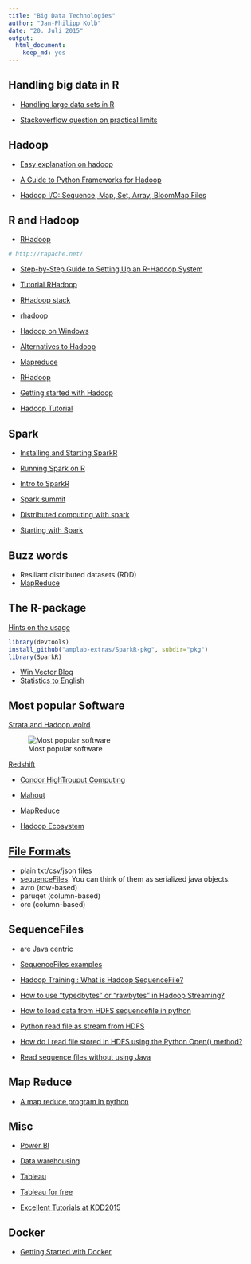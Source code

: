 ```yaml
---
title: "Big Data Technologies"
author: "Jan-Philipp Kolb"
date: "20. Juli 2015"
output: 
  html_document: 
    keep_md: yes
---
```


## Handling big data in R

- [Handling large data sets in R](https://rpubs.com/msundar/large_data_analysis#:~:text=R%20Objects%20live%20in%20memory%20entirely.&text=Not%20possible%20to%20index%20objects,limit%20around%202%2D4%20GB.)

- [Stackoverflow question on practical limits](https://stackoverflow.com/questions/5233769/practical-limits-of-r-data-frame)


## Hadoop

- [Easy explanation on hadoop](http://www.ap-institute.com/big-data-articles/big-data-what-is-hadoop-%E2%80%93-an-explanation-for-absolutely-anyone.aspx)

- [A Guide to Python Frameworks for Hadoop](http://blog.cloudera.com/blog/2013/01/a-guide-to-python-frameworks-for-hadoop/)

- [Hadoop I/O: Sequence, Map, Set, Array, BloomMap Files](http://blog.cloudera.com/blog/2011/01/hadoop-io-sequence-map-set-array-bloommap-files/)

## R and Hadoop

- [RHadoop](https://github.com/RevolutionAnalytics/RHadoop/wiki)

```r
# http://rapache.net/
```

- [Step-by-Step Guide to Setting Up an R-Hadoop System](http://www.rdatamining.com/big-data/r-hadoop-setup-guide)

- [Tutorial RHadoop](http://hortonworks.com/hadoop-tutorial/using-rhadoop-to-predict-visitors-amount/)

- [RHadoop stack](http://www.r-bloggers.com/become-an-effective-data-hacker-with-the-r-hadoop-stack/)

- [rhadoop](https://github.com/RevolutionAnalytics/RHadoop/wiki)


- [Hadoop on Windows](https://wiki.apache.org/hadoop/Hadoop2OnWindows)

- [Alternatives to Hadoop](http://siliconangle.com/blog/2011/11/03/3-alternatives-to-apache-hadoop/)

- [Mapreduce](http://blog.revolutionanalytics.com/2011/09/mapreduce-hadoop-r.html)

- [RHadoop](http://www.r-bloggers.com/making-it-easy-to-use-rhadoop-on-hdinsight-hadoop-clusters/)

- [Getting started with Hadoop](https://wiki.apache.org/hadoop/GettingStartedWithHadoop)

- [Hadoop Tutorial](http://hortonworks.com/hadoop-tutorial/hello-world-an-introduction-to-hadoop-hcatalog-hive-and-pig/)

## Spark

- [Installing and Starting SparkR ](http://blog.danielemaasit.com/2015/07/26/installing-and-starting-sparkr-locally-on-windows-8-1-and-rstudio/)

- [Running Spark on R](http://www.infoq.com/news/2014/02/sparkr-announcement)

- [Intro to SparkR](http://de.slideshare.net/KienDang5/introduction-to-sparkr)

- [Spark summit](https://www.youtube.com/watch?v=mHF3UPqLOL8)

- [Distributed computing with spark](https://www.youtube.com/watch?list=PL87GtQd0bfJzt1mZZQSj7NCRLeFdh_How&t=86&v=-TiMNoj7Rrs)

- [Starting with Spark](http://strataconf.com/big-data-conference-ca-2015/public/content/apache-spark)

## Buzz words 

- Resiliant distributed datasets (RDD)
- [MapReduce](http://www.thegeekstuff.com/2014/05/map-reduce-algorithm)


## The R-package

[Hints on the usage](http://amplab-extras.github.io/SparkR-pkg/)

```r
library(devtools)
install_github("amplab-extras/SparkR-pkg", subdir="pkg")
library(SparkR)
```

- [Win Vector Blog](http://www.win-vector.com/blog/)
- [Statistics to English](http://www.r-bloggers.com/some-key-win-vector-serial-data-science-articles/)


## Most popular Software

[Strata and Hadoop wolrd](http://www.r-bloggers.com/the-2015-strata-hadoop-world-london/)

![Most popular software](http://i1.wp.com/www.mango-solutions.com/wp/wp-content/uploads/2015/05/stratatech.png)

[Redshift](http://docs.aws.amazon.com/redshift/latest/mgmt/welcome.html)

- [Condor HighTrouput Computing](https://de.wikipedia.org/wiki/HTCondor)

- [Mahout](http://www.heise.de/download/product/mahout-90393)

- [MapReduce](http://dbs.uni-leipzig.de/file/seminar_0910_findling_K%C3%B6nig.pdf)

- [Hadoop Ecosystem](https://blog.codecentric.de/2013/08/einfuhrung-in-hadoop-die-wichtigsten-komponenten-von-hadoop-teil-3-von-5/)

## [File Formats](https://www.r-bloggers.com/read-from-hdfs-with-r-brief-overview-of-sparkr/)


- plain txt/csv/json files
- [sequenceFiles](https://wiki.apache.org/hadoop/SequenceFile). You can think of them as serialized java objects. 
- avro (row-based)
- paruqet (column-based)
- orc (column-based)

## SequenceFiles

- are Java centric
- [SequenceFiles examples ](http://hadooptutorial.info/hadoop-sequence-files-example/)
- [Hadoop Training : What is Hadoop SequenceFile?](https://www.youtube.com/watch?v=koWekG53DRs)

- [How to use “typedbytes” or “rawbytes” in Hadoop Streaming?](http://stackoverflow.com/questions/15171514/how-to-use-typedbytes-or-rawbytes-in-hadoop-streaming)

- [How to load data from HDFS sequencefile in python](http://stackoverflow.com/questions/33684625/how-to-load-data-from-hdfs-sequencefile-in-python)

- [Python read file as stream from HDFS](http://stackoverflow.com/questions/12485718/python-read-file-as-stream-from-hdfs)

- [How do I read file stored in HDFS using the Python Open() method?](https://www.quora.com/How-do-I-read-file-stored-in-HDFS-using-the-Python-Open-method)

- [Read sequence files without using Java](https://github.com/matteobertozzi/Hadoop/tree/master/python-hadoop)

## Map Reduce

- [A map reduce program in python](http://www.michael-noll.com/tutorials/writing-an-hadoop-mapreduce-program-in-python/)

## Misc

- [Power BI](https://powerbi.microsoft.com/de-de/)

- [Data warehousing](https://de.wikipedia.org/wiki/Data-Warehouse)

- [Tableau](http://www.tableau.com/de-de)

- [Tableau for free](https://public.tableau.com/s/)

- [Excellent Tutorials at KDD2015](http://www.kdd.org/kdd2015/tutorial.html)

## Docker

- [Getting Started with Docker](https://www.digitalocean.com/community/tutorials/how-to-install-and-use-docker-on-ubuntu-16-04)
